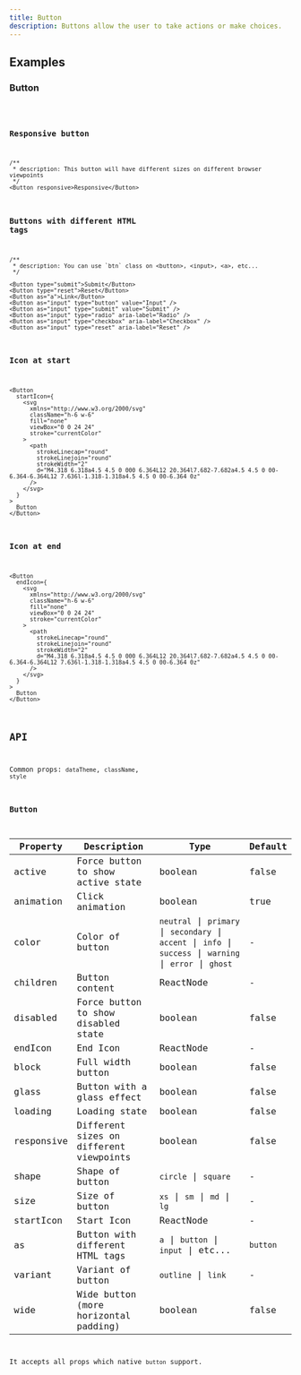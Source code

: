 ```yaml
---
title: Button
description: Buttons allow the user to take actions or make choices.
---
```


## Examples

### Button

<code src="./demo/basic.tsx" />

### Responsive button

```tsx live
/**
 * description: This button will have different sizes on different browser viewpoints
 */
<Button responsive>Responsive</Button>
```

### Buttons with different HTML tags

```tsx live
/**
 * description: You can use `btn` class on <button>, <input>, <a>, etc...
 */

<Button type="submit">Submit</Button>
<Button type="reset">Reset</Button>
<Button as="a">Link</Button>
<Button as="input" type="button" value="Input" />
<Button as="input" type="submit" value="Submit" />
<Button as="input" type="radio" aria-label="Radio" />
<Button as="input" type="checkbox" aria-label="Checkbox" />
<Button as="input" type="reset" aria-label="Reset" />
```

### Icon at start

```tsx live
<Button
  startIcon={
    <svg
      xmlns="http://www.w3.org/2000/svg"
      className="h-6 w-6"
      fill="none"
      viewBox="0 0 24 24"
      stroke="currentColor"
    >
      <path
        strokeLinecap="round"
        strokeLinejoin="round"
        strokeWidth="2"
        d="M4.318 6.318a4.5 4.5 0 000 6.364L12 20.364l7.682-7.682a4.5 4.5 0 00-6.364-6.364L12 7.636l-1.318-1.318a4.5 4.5 0 00-6.364 0z"
      />
    </svg>
  }
>
  Button
</Button>
```

### Icon at end

```tsx live
<Button
  endIcon={
    <svg
      xmlns="http://www.w3.org/2000/svg"
      className="h-6 w-6"
      fill="none"
      viewBox="0 0 24 24"
      stroke="currentColor"
    >
      <path
        strokeLinecap="round"
        strokeLinejoin="round"
        strokeWidth="2"
        d="M4.318 6.318a4.5 4.5 0 000 6.364L12 20.364l7.682-7.682a4.5 4.5 0 00-6.364-6.364L12 7.636l-1.318-1.318a4.5 4.5 0 00-6.364 0z"
      />
    </svg>
  }
>
  Button
</Button>
```

## API

Common props: `dataTheme`, `className`, `style`

### Button

| Property | Description | Type | Default |
| --- | --- | --- | --- |
| active | Force button to show active state | boolean | false |
| animation | Click animation | boolean | true |
| color | Color of button | `neutral` \| `primary` \| `secondary` \| `accent` \| `info` \| `success` \| `warning` \| `error` \| `ghost` | - |
| children | Button content | ReactNode | - |
| disabled | Force button to show disabled state | boolean | false |
| endIcon | End Icon | ReactNode | - |
| block | Full width button | boolean | false |
| glass | Button with a glass effect | boolean | false |
| loading | Loading state | boolean | false |
| responsive | Different sizes on different viewpoints | boolean | false |
| shape | Shape of button | `circle` \| `square` | - |
| size | Size of button | `xs` \| `sm` \| `md` \| `lg` | - |
| startIcon | Start Icon | ReactNode | - |
| as | Button with different HTML tags | `a` \| `button` \| `input` \| etc... | `button` |
| variant | Variant of button | `outline` \| `link` | - |
| wide | Wide button (more horizontal padding) | boolean | false |

It accepts all props which native `button` support.
